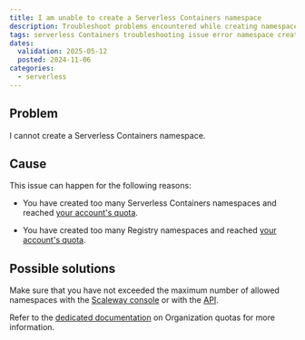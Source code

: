 ```yaml
---
title: I am unable to create a Serverless Containers namespace
description: Troubleshoot problems encountered while creating namespaces for Scaleway Serverless Containers.
tags: serverless Containers troubleshooting issue error namespace creation unable
dates:
  validation: 2025-05-12
  posted: 2024-11-06
categories:
  - serverless
---
```


## Problem

I cannot create a Serverless Containers namespace.

## Cause

This issue can happen for the following reasons:

- You have created too many Serverless Containers namespaces and reached [your account's quota](/organizations-and-projects/additional-content/organization-quotas/#serverless-containers).

- You have created too many Registry namespaces and reached [your account's quota](/organizations-and-projects/additional-content/organization-quotas/#container-registry).

## Possible solutions

Make sure that you have not exceeded the maximum number of allowed namespaces with the [Scaleway console](https://console.scaleway.com/) or with the [API](https://www.scaleway.com/en/developers/api/serverless-containers/#path-namespaces-list-all-your-namespaces).

Refer to the [dedicated documentation](/organizations-and-projects/additional-content/organization-quotas/) on Organization quotas for more information.